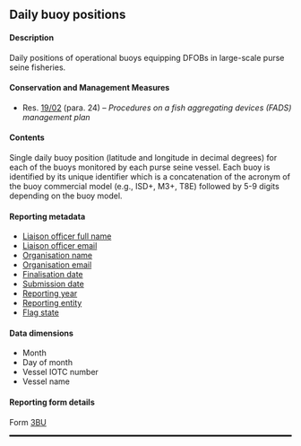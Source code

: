 ## Daily buoy positions {#BUdataset}

#### Description

Daily positions of operational buoys equipping DFOBs in large-scale purse seine fisheries.

#### Conservation and Management Measures

- Res. [19/02](https://iotc.org/cmm/resolution-1902-procedures-fish-aggregating-devices-fads-management-plan) (para. 24) -- _Procedures on a fish aggregating devices (FADS) management plan_

#### Contents

Single daily buoy position (latitude and longitude in decimal degrees) for each of the buoys monitored by each purse seine vessel. Each buoy is identified by its unique identifier which is a concatenation of the acronym of the buoy commercial model (e.g., ISD+, M3+, T8E) followed by 5-9 digits depending on the buoy model.

#### Reporting metadata

- [Liaison officer full name](#fcname)
- [Liaison officer email](#fcemail)
- [Organisation name](#orgname)
- [Organisation email](#orgemail)
- [Finalisation date](#findate)
- [Submission date](#subdate)
- [Reporting year](#repyear)
- [Reporting entity](#repentity)
- [Flag state](#repflagstate)

#### Data dimensions

- Month
- Day of month
- Vessel IOTC number
- Vessel name

#### Reporting form details

Form [3BU](../forms/#Form_3BU)

<hr style="border:1.5px solid black">